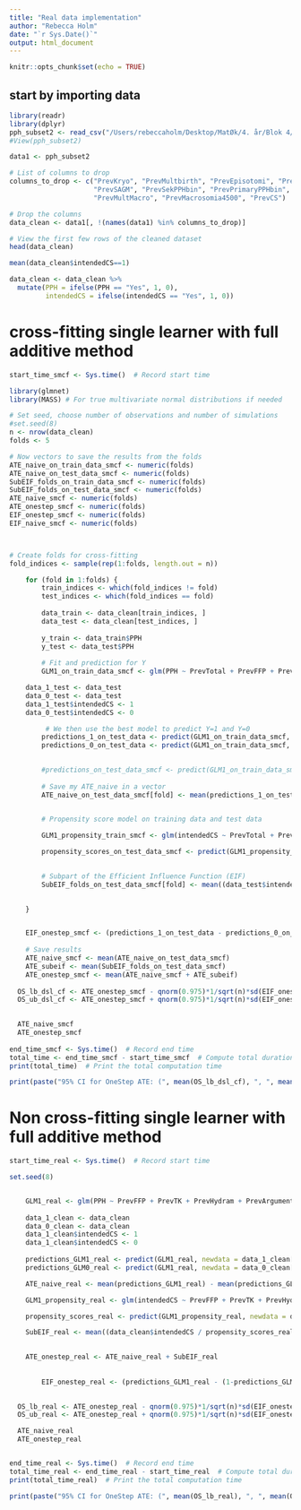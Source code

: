 ```yaml
---
title: "Real data implementation"
author: "Rebecca Holm"
date: "`r Sys.Date()`"
output: html_document
---
```


```r
knitr::opts_chunk$set(echo = TRUE)
```

## start by importing data
```r
library(readr)
library(dplyr)
pph_subset2 <- read_csv("/Users/rebeccaholm/Desktop/MatØk/4. år/Blok 4/Project in stat/pph-subset2.csv")
#View(pph_subset2)

data1 <- pph_subset2
```

```r
# List of columns to drop
columns_to_drop <- c("PrevKryo", "PrevMultbirth", "PrevEpisotomi", "PrevRBC12",
                     "PrevSAGM", "PrevSekPPHbin", "PrevPrimaryPPHbin", "PrevPPH",
                     "PrevMultMacro", "PrevMacrosomia4500", "PrevCS")

# Drop the columns
data_clean <- data1[, !(names(data1) %in% columns_to_drop)]

# View the first few rows of the cleaned dataset
head(data_clean)

mean(data_clean$intendedCS==1)

```

```r
data_clean <- data_clean %>% 
  mutate(PPH = ifelse(PPH == "Yes", 1, 0),
         intendedCS = ifelse(intendedCS == "Yes", 1, 0))
```

# cross-fitting single learner with full additive method

```r
start_time_smcf <- Sys.time()  # Record start time

library(glmnet)
library(MASS) # For true multivariate normal distributions if needed

# Set seed, choose number of observations and number of simulations
#set.seed(8)
n <- nrow(data_clean)
folds <- 5

# Now vectors to save the results from the folds
ATE_naive_on_train_data_smcf <- numeric(folds)
ATE_naive_on_test_data_smcf <- numeric(folds)
SubEIF_folds_on_train_data_smcf <- numeric(folds)
SubEIF_folds_on_test_data_smcf <- numeric(folds)
ATE_naive_smcf <- numeric(folds)
ATE_onestep_smcf <- numeric(folds)
EIF_onestep_smcf <- numeric(folds)
EIF_naive_smcf <- numeric(folds)



# Create folds for cross-fitting
fold_indices <- sample(rep(1:folds, length.out = n))

    for (fold in 1:folds) {
        train_indices <- which(fold_indices != fold)
        test_indices <- which(fold_indices == fold)
        
        data_train <- data_clean[train_indices, ]
        data_test <- data_clean[test_indices, ]
        
        y_train <- data_train$PPH
        y_test <- data_test$PPH
        
        # Fit and prediction for Y
        GLM1_on_train_data_smcf <- glm(PPH ~ PrevTotal + PrevFFP + PrevTK + PrevHydram + PrevArgumented + PrevInduced + PrevRetained + PrevPraevBin + PrevAcuteCS + PrevPlannedCS + PrevInstrumental + PrevMAge + PrevPraeecl + PrevAbruptio + PrevStillBirth + PrevMacrosomia45 + PrevPraeterm + PrevRBC + PrevEpisiotomy + PrevTiming + MAlder + intendedCS, data = data_train, family = "binomial")    

    data_1_test <- data_test
    data_0_test <- data_test
    data_1_test$intendedCS <- 1
    data_0_test$intendedCS <- 0

         # We then use the best model to predict Y=1 and Y=0
        predictions_1_on_test_data <- predict(GLM1_on_train_data_smcf, newdata = data_1_test[, -23], type = "response")
        predictions_0_on_test_data <- predict(GLM1_on_train_data_smcf, newdata = data_0_test[, -23], type = "response")

        
        #predictions_on_test_data_smcf <- predict(GLM1_on_train_data_smcf, newdata = data_test[, -23], type = "response")
                
        # Save my ATE_naive in a vector
        ATE_naive_on_test_data_smcf[fold] <- mean(predictions_1_on_test_data) - mean(predictions_0_on_test_data)

        
        # Propensity score model on training data and test data

        GLM1_propensity_train_smcf <- glm(intendedCS ~ PrevTotal + PrevFFP + PrevTK + PrevHydram + PrevArgumented + PrevInduced + PrevRetained + PrevPraevBin + PrevAcuteCS + PrevPlannedCS + PrevInstrumental + PrevMAge + PrevPraeecl + PrevAbruptio + PrevStillBirth + PrevMacrosomia45 + PrevPraeterm + PrevRBC + PrevEpisiotomy + PrevTiming + MAlder, data = data_train[, -23], family = "binomial")

        propensity_scores_on_test_data_smcf <- predict(GLM1_propensity_train_smcf, newdata = data_test[, -c(22,23)], type = "response")

        
        # Subpart of the Efficient Influence Function (EIF)
        SubEIF_folds_on_test_data_smcf[fold] <- mean((data_test$intendedCS / propensity_scores_on_test_data_smcf) * (y_test - predictions_1_on_test_data) - ((1 - data_test$intendedCS) / (1 - propensity_scores_on_test_data_smcf)) * (y_test - predictions_0_on_test_data))
        

    }


    EIF_onestep_smcf <- (predictions_1_on_test_data - predictions_0_on_test_data - (ATE_naive_on_test_data_smcf + SubEIF_folds_on_test_data_smcf) + data_test$intendedCS/propensity_scores_on_test_data_smcf * (data_test$PPH - predictions_1_on_test_data) - (1 - data_test$intendedCS)/(1- propensity_scores_on_test_data_smcf) *(data_test$PPH-predictions_0_on_test_data))
    
    # Save results
    ATE_naive_smcf <- mean(ATE_naive_on_test_data_smcf)
    ATE_subeif <- mean(SubEIF_folds_on_test_data_smcf)
    ATE_onestep_smcf <- mean(ATE_naive_smcf + ATE_subeif)
    
  OS_lb_dsl_cf <- ATE_onestep_smcf - qnorm(0.975)*1/sqrt(n)*sd(EIF_onestep_smcf)
  OS_ub_dsl_cf <- ATE_onestep_smcf + qnorm(0.975)*1/sqrt(n)*sd(EIF_onestep_smcf)

  
  ATE_naive_smcf
  ATE_onestep_smcf
  
end_time_smcf <- Sys.time()  # Record end time
total_time <- end_time_smcf - start_time_smcf  # Compute total duration
print(total_time)  # Print the total computation time
```

```r
print(paste("95% CI for OneStep ATE: (", mean(OS_lb_dsl_cf), ", ", mean(OS_ub_dsl_cf), ")", sep = ""))
```


# Non cross-fitting single learner with full additive method

```r
start_time_real <- Sys.time()  # Record start time

set.seed(8)


    GLM1_real <- glm(PPH ~ PrevFFP + PrevTK + PrevHydram + PrevArgumented + PrevInduced + PrevRetained + PrevPraevBin + PrevAcuteCS + PrevPlannedCS + PrevInstrumental + PrevMAge + PrevPraeecl + PrevAbruptio + PrevStillBirth + PrevMacrosomia45 + PrevPraeterm + PrevRBC + PrevEpisiotomy + PrevTiming + MAlder + intendedCS, data = data_clean, family = "binomial")    
    
    data_1_clean <- data_clean
    data_0_clean <- data_clean
    data_1_clean$intendedCS <- 1
    data_1_clean$intendedCS <- 0
    
    predictions_GLM1_real <- predict(GLM1_real, newdata = data_1_clean[, -23], type = "response")
    predictions_GLM0_real <- predict(GLM1_real, newdata = data_0_clean[, -23], type = "response")

    ATE_naive_real <- mean(predictions_GLM1_real) - mean(predictions_GLM0_real)

    GLM1_propensity_real <- glm(intendedCS ~ PrevFFP + PrevTK + PrevHydram + PrevArgumented + PrevInduced + PrevRetained + PrevPraevBin + PrevAcuteCS + PrevPlannedCS + PrevInstrumental + PrevMAge + PrevPraeecl + PrevAbruptio + PrevStillBirth + PrevMacrosomia45 + PrevPraeterm + PrevRBC + PrevEpisiotomy + PrevTiming + MAlder, data = data_clean[,-23], family = "binomial")

    propensity_scores_real <- predict(GLM1_propensity_real, newdata = data_clean[, -c(22,23)], type = "response")

    SubEIF_real <- mean((data_clean$intendedCS / propensity_scores_real) * (data_clean$PPH - predictions_GLM1_real) - ((1 - data_clean$intendedCS) / (1 - propensity_scores_real)) * (data_clean$PPH - predictions_GLM0_real))
  

    ATE_onestep_real <- ATE_naive_real + SubEIF_real
    
    
        EIF_onestep_real <- (predictions_GLM1_real - (1-predictions_GLM1_real) - (ATE_naive_real + SubEIF_real) + data_clean$intendedCS/propensity_scores_real * (data_clean$PPH - predictions_GLM1_real) - (1 - data_clean$intendedCS)/(1- propensity_scores_real) *(data_clean$PPH-predictions_GLM0_real))
    

  OS_lb_real <- ATE_onestep_real - qnorm(0.975)*1/sqrt(n)*sd(EIF_onestep_real)
  OS_ub_real <- ATE_onestep_real + qnorm(0.975)*1/sqrt(n)*sd(EIF_onestep_real)

  ATE_naive_real
  ATE_onestep_real


end_time_real <- Sys.time()  # Record end time
total_time_real <- end_time_real - start_time_real  # Compute total duration
print(total_time_real)  # Print the total computation time
```

```r
print(paste("95% CI for OneStep ATE: (", mean(OS_lb_real), ", ", mean(OS_ub_real), ")", sep = ""))
```

